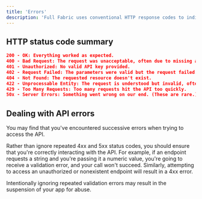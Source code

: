 ```yaml
---
title: 'Errors'
description: 'Full Fabric uses conventional HTTP response codes to indicate the success or failure of an API request. In general, codes in the 2xx range indicate success, codes in the 4xx range indicate an error that failed given the information provided (e.g., a required parameter was omitted, a charge failed, etc.), and codes in the 5xx range indicate an error with our servers (these are rare).'
---
```


## HTTP status code summary

```json
200 - OK: Everything worked as expected.
400 - Bad Request: The request was unacceptable, often due to missing a required parameter.
401 - Unauthorized: No valid API key provided.
402 - Request Failed: The parameters were valid but the request failed.
404 - Not Found: The requested resource doesn't exist.
422 - Unprocessable Entity: The request is understood but invalid, often due to failed validation.
429 - Too Many Requests: Too many requests hit the API too quickly.
50x - Server Errors: Something went wrong on our end. (These are rare.)
```

## Dealing with API errors
You may find that you've encountered successive errors when trying to access the API.

Rather than ignore repeated 4xx and 5xx status codes, you should ensure that you're correctly interacting with the API. For example, if an endpoint requests a string and you're passing it a numeric value, you're going to receive a validation error, and your call won't succeed. Similarly, attempting to access an unauthorized or nonexistent endpoint will result in a 4xx error.

<Warning>

Intentionally ignoring repeated validation errors may result in the suspension of your app for abuse.

</Warning>